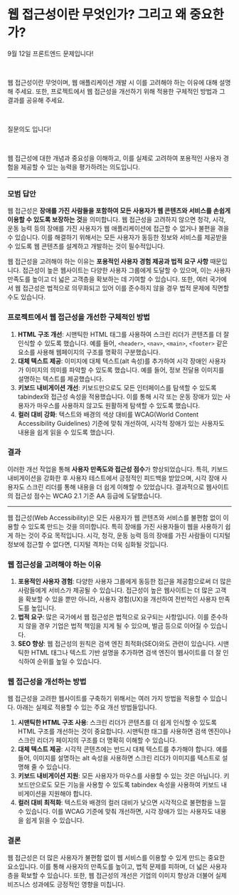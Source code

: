 # 웹 접근성이란 무엇인가? 그리고 왜 중요한가?

9월 12일 프론트엔드 문제입니다!

​

웹 접근성이란 무엇이며, 웹 애플리케이션 개발 시 이를 고려해야 하는 이유에 대해 설명해 주세요. 또한, 프로젝트에서 웹 접근성을 개선하기 위해 적용한 구체적인 방법과 그 결과를 공유해 주세요.

​

질문의도 입니다!

​

웹 접근성에 대한 개념과 중요성을 이해하고, 이를 실제로 고려하여 포용적인 사용자 경험을 제공할 수 있는 능력을 평가하려는 의도입니다.

---

### 모범 답안

웹 접근성은 **장애를 가진 사람들을 포함하여 모든 사용자가 웹 콘텐츠와 서비스를 손쉽게 이용할 수 있도록 보장하는 것**을 의미합니다. 웹 접근성을 고려하지 않으면 청각, 시각, 운동 능력 등의 장애를 가진 사용자가 웹 애플리케이션에 접근할 수 없거나 불편을 겪을 수 있습니다. 이를 해결하기 위해서는 모든 사용자가 동등한 정보와 서비스를 제공받을 수 있도록 웹 콘텐츠를 설계하고 개발하는 것이 필수적입니다.

웹 접근성을 고려해야 하는 이유는 **포용적인 사용자 경험 제공과 법적 요구 사항** 때문입니다. 접근성이 높은 웹사이트는 다양한 사용자 그룹에게 도달할 수 있으며, 이는 사용자 만족도를 높이고 더 넓은 고객층을 확보하는 데 기여할 수 있습니다. 또한, 여러 국가에서 웹 접근성은 법적으로 의무화되고 있어 이를 준수하지 않을 경우 법적 문제에 직면할 수도 있습니다.

### 프로젝트에서 웹 접근성을 개선한 구체적인 방법

1. **HTML 구조 개선**: 시맨틱한 HTML 태그를 사용하여 스크린 리더가 콘텐츠를 더 잘 인식할 수 있도록 했습니다. 예를 들어, `<header>`, `<nav>`, `<main>`, `<footer>` 같은 요소를 사용해 웹페이지의 구조를 명확히 구분했습니다.
2. **대체 텍스트 제공**: 이미지에 대체 텍스트(alt 속성)를 추가하여 시각 장애인 사용자가 이미지의 의미를 파악할 수 있도록 했습니다. 예를 들어, 정보 전달용 이미지를 설명하는 텍스트를 제공했습니다.
3. **키보드 내비게이션 개선**: 키보드만으로도 모든 인터페이스를 탐색할 수 있도록 tabindex와 접근성 속성을 적용했습니다. 이를 통해 시각 또는 운동 장애가 있는 사용자가 마우스를 사용하지 않고도 원활하게 탐색할 수 있도록 했습니다.
4. **컬러 대비 강화**: 텍스트와 배경의 색상 대비를 WCAG(World Content Accessibility Guidelines) 기준에 맞춰 개선하여, 시각적 장애가 있는 사용자도 내용을 쉽게 읽을 수 있도록 했습니다.

### 결과

이러한 개선 작업을 통해 **사용자 만족도와 접근성 점수**가 향상되었습니다. 특히, 키보드 내비게이션을 강화한 후 사용자 테스트에서 긍정적인 피드백을 받았으며, 시각 장애 사용자도 스크린 리더를 통해 내용을 더 쉽게 이해할 수 있었습니다. 결과적으로 웹사이트의 접근성 점수는 WCAG 2.1 기준 AA 등급에 도달했습니다.

---

웹 접근성(Web Accessibility)은 모든 사용자가 웹 콘텐츠와 서비스를 불편함 없이 이용할 수 있도록 만드는 것을 의미합니다. 특히 장애를 가진 사용자들이 웹을 사용하기 쉽게 하는 것이 주요 목적입니다. 시각, 청각, 운동 능력 등의 장애를 가진 사람들이 디지털 정보에 접근할 수 없다면, 디지털 격차는 더욱 심화될 것입니다.

### 웹 접근성을 고려해야 하는 이유

1. **포용적인 사용자 경험**: 다양한 사용자 그룹에게 동등한 접근을 제공함으로써 더 많은 사람들에게 서비스가 제공될 수 있습니다. 접근성이 높은 웹사이트는 더 많은 고객을 확보할 수 있을 뿐만 아니라, 사용자 경험(UX)을 개선하여 전반적인 사용자 만족도를 높입니다.
2. **법적 요구**: 많은 국가에서 웹 접근성은 법적으로 요구되는 사항입니다. 이를 준수하지 않을 경우 기업은 법적 책임을 지게 될 수 있으며, 벌금 등으로 이어질 수 있습니다.
3. **SEO 향상**: 웹 접근성의 원칙은 검색 엔진 최적화(SEO)와도 관련이 있습니다. 시맨틱한 HTML 태그나 텍스트 기반 설명을 추가하면 검색 엔진이 웹사이트를 더 잘 인식하여 순위를 높일 수 있습니다.

### 웹 접근성을 개선하는 방법

웹 접근성을 고려한 웹사이트를 구축하기 위해서는 여러 가지 방법을 적용할 수 있습니다. 아래는 실제로 적용할 수 있는 주요 개선 방법들입니다.

1. **시맨틱한 HTML 구조 사용**: 스크린 리더가 콘텐츠를 더 쉽게 인식할 수 있도록 HTML 구조를 개선하는 것이 중요합니다. 시맨틱한 태그를 사용하면 검색 엔진이나 스크린 리더가 페이지의 구조를 더 명확히 이해할 수 있습니다.
2. **대체 텍스트 제공**: 시각적 콘텐츠에는 반드시 대체 텍스트를 추가해야 합니다. 예를 들어, 이미지를 설명하는 alt 속성을 사용하면 스크린 리더가 이미지를 텍스트로 설명해 줄 수 있습니다.
3. **키보드 내비게이션 지원**: 모든 사용자가 마우스를 사용할 수 있는 것은 아닙니다. 키보드만으로도 모든 기능을 사용할 수 있도록 tabindex 속성을 사용하여 키보드 내비게이션을 지원해야 합니다.
4. **컬러 대비 최적화**: 텍스트와 배경의 컬러 대비가 낮으면 시각적으로 불편함을 느낄 수 있습니다. 이를 WCAG 기준에 맞춰 개선하면, 시각 장애가 있는 사용자도 내용을 쉽게 읽을 수 있습니다.

### 결론

웹 접근성은 더 많은 사용자가 불편함 없이 웹 서비스를 이용할 수 있게 만드는 중요한 요소입니다. 이를 통해 사용자의 만족도를 높이고, 법적 문제를 피하며, 더 넓은 사용자층을 확보할 수 있습니다. 또한, 웹 접근성의 개선은 기업의 이미지 향상과 더불어 실제 비즈니스 성과에도 긍정적인 영향을 미칩니다.
